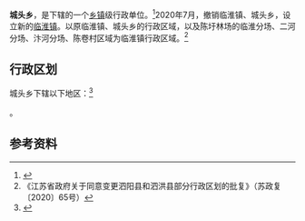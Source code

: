 {{中国乡级行政区|32/13/24/206/000
| 电话区号 = 527
}}

'''城头乡'''，是{{PRC admin/fullname|32/13/24/206/000|3}}下辖的一个[[乡镇|乡镇]]级行政单位。<ref>{{PRC admin/ref sgc|{{PRC admin/parent|32/13/24/206/000}}}}</ref>2020年7月，撤销临淮镇、城头乡，设立新的[[临淮镇_(泗洪县)|临淮镇]]。以原临淮镇、城头乡的行政区域，以及陈圩林场的临淮分场、二河分场、汴河分场、陈卷村区域为临淮镇行政区域。<ref>《江苏省政府关于同意变更泗阳县和泗洪县部分行政区划的批复》（苏政复〔2020〕65号）</ref>

== 行政区划 ==

城头乡下辖以下地区：<ref>{{PRC admin/ref sgc|32/13/24/206/000}}</ref>

{{PRC admin/children|32/13/24/206/000}}。

== 参考资料 ==

{{reflist}}

{{PRC admin/navcat|32/13/24/206/000}}